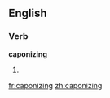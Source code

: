 ==English==

===Verb===
'''caponizing'''

# {{present participle of|[[caponize]]}}

[[fr:caponizing]]
[[zh:caponizing]]